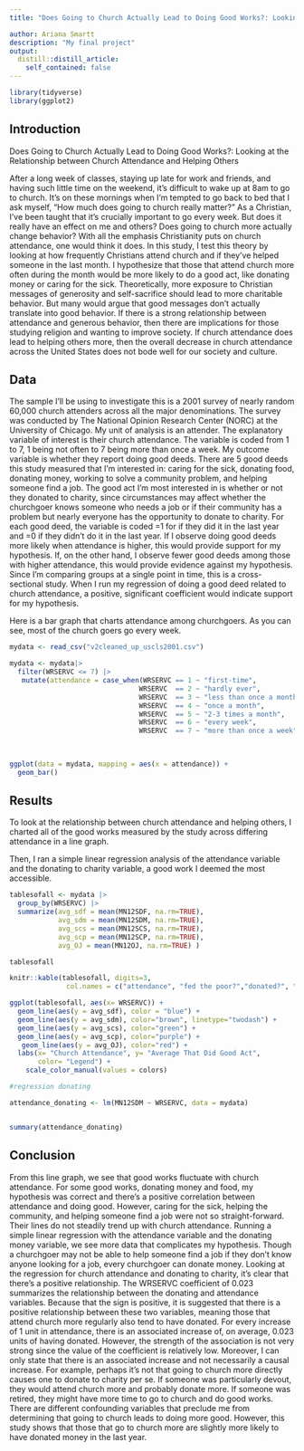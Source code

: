 ```yaml
---
title: "Does Going to Church Actually Lead to Doing Good Works?: Looking at the Relationship between Church Attendance and Helping Others"

author: Ariana Smartt
description: "My final project"
output:
  distill::distill_article:
    self_contained: false
---
```

```r
library(tidyverse)
library(ggplot2)
```


## Introduction

Does Going to Church Actually Lead to Doing Good Works?: Looking at the Relationship between Church Attendance and Helping Others

After a long week of classes, staying up late for work and friends, and having such little time on the weekend, it’s difficult to wake up at 8am to go to church. It’s on these mornings when I’m tempted to go back to bed that I ask myself, “How much does going to church really matter?” As a Christian, I’ve been taught that it’s crucially important to go every week. But does it really have an effect on me and others? Does going to church more actually change behavior? With all the emphasis Christianity puts on church attendance, one would think it does. In this study, I test this theory by looking at how frequently Christians attend church and if they’ve helped someone in the last month. I hypothesize that those that attend church more often during the month would be more likely to do a good act, like donating money or caring for the sick. Theoretically, more exposure to Christian messages of generosity and self-sacrifice should lead to more charitable behavior. But many would argue that good messages don’t actually translate into good behavior. If there is a strong relationship between attendance and generous behavior, then there are implications for those studying religion and wanting to improve society. If church attendance does lead to helping others more, then the overall decrease in church attendance across the United States does not bode well for our society and culture.


## Data

The sample I’ll be using to investigate this is a 2001 survey of nearly random 60,000 church attenders across all the major denominations. The survey was conducted by The National Opinion Research Center (NORC) at the University of Chicago. My unit of analysis is an attender. The explanatory variable of interest is their church attendance. The variable is coded from 1 to 7, 1 being not often to 7 being more than once a week. My outcome variable is whether they report doing good deeds. There are 5 good deeds this study measured that I’m interested in:  caring for the sick, donating food, donating money, working to solve a community problem, and helping someone find a job. The good act I’m most interested in is whether or not they donated to charity, since circumstances may affect whether the churchgoer knows someone who needs a job or if their community has a problem but nearly everyone has the opportunity to donate to charity. For each good deed, the variable is coded =1 for if they did it in the last year and =0 if they didn’t do it in the last year. If I observe doing good deeds more likely when attendance is higher, this would provide support for my hypothesis. If, on the other hand, I observe fewer good deeds among those with higher attendance, this would provide evidence against my hypothesis. Since I’m comparing groups at a single point in time, this is a cross-sectional study. When I run my regression of doing a good deed related to church attendance, a positive, significant coefficient would indicate support for my hypothesis. 

Here is a bar graph that charts attendance among churchgoers. As you can see, most of the church goers go every week. 




```r

mydata <- read_csv("v2cleaned_up_uscls2001.csv")

mydata <- mydata|>
  filter(WRSERVC <= 7) |>
   mutate(attendance = case_when(WRSERVC == 1 ~ "first-time",
                                WRSERVC  == 2 ~ "hardly ever",
                                WRSERVC  == 3 ~ "less than once a month",
                                WRSERVC  == 4 ~ "once a month",
                                WRSERVC  == 5 ~ "2-3 times a month",
                                WRSERVC  == 6 ~ "every week",
                                WRSERVC  == 7 ~ "more than once a week"))
          
          

ggplot(data = mydata, mapping = aes(x = attendance)) +
  geom_bar()


```

## Results

To look at the relationship between church attendance and helping others, I charted all of the good works measured by the study across differing attendance in a line graph.

Then, I ran a simple linear regression analysis of the attendance variable and the donating to charity variable, a good work I deemed the most accessible.



```r

tablesofall <- mydata |>
  group_by(WRSERVC) |>
  summarize(avg_sdf = mean(MN12SDF, na.rm=TRUE),
            avg_sdm = mean(MN12SDM, na.rm=TRUE),
            avg_scs = mean(MN12SCS, na.rm=TRUE),
            avg_scp = mean(MN12SCP, na.rm=TRUE),
            avg_OJ = mean(MN12OJ, na.rm=TRUE) ) 

tablesofall

knitr::kable(tablesofall, digits=3,
              col.names = c("attendance", "fed the poor?","donated?", "cared for sick?", "community", "job?"))


```

```r


ggplot(tablesofall, aes(x= WRSERVC)) + 
  geom_line(aes(y = avg_sdf), color = "blue") + 
  geom_line(aes(y = avg_sdm), color="brown", linetype="twodash") +
  geom_line(aes(y = avg_scs), color="green") +
  geom_line(aes(y = avg_scp), color="purple") +
   geom_line(aes(y = avg_OJ), color="red") +
  labs(x= "Church Attendance", y= "Average That Did Good Act",
       color= "Legend") +
    scale_color_manual(values = colors)

```
       
       
```r
#regression donating

attendance_donating <- lm(MN12SDM ~ WRSERVC, data = mydata)


summary(attendance_donating)
```


## Conclusion 

From this line graph, we see that good works fluctuate with church attendance. For some good works, donating money and food, my hypothesis was correct and there's a positive correlation between attendance and doing good. However, caring for the sick, helping the community, and helping someone find a job were not so straight-forward. Their lines do not steadily trend up with church attendance. Running a simple linear regression with the attendance variable and the donating money variable, we see more data that complicates my hypothesis. Though a churchgoer may not be able to help someone find a job if they don’t know anyone looking for a job, every churchgoer can donate money. Looking at the regression for church attendance and donating to charity, it’s clear that there’s a positive relationship. The WRSERVC coefficient of 0.023 summarizes the relationship between the donating and attendance variables. Because that the sign is positive, it is suggested that there is a positive relationship between these two variables, meaning those that attend church more regularly also tend to have donated. For every increase of 1 unit in attendance, there is an associated increase of, on average, 0.023 units of having donated. However, the strength of the association is not very strong since the value of the coefficient is relatively low. Moreover, I can only state that there is an associated increase and not necessarily a causal increase. For example, perhaps it’s not that going to church more directly causes one to donate to charity per se. If someone was particularly devout, they would attend church more and probably donate more. If someone was retired, they might have more time to go to church and do good works. There are different confounding variables that preclude me from determining that going to church leads to doing more good. However, this study shows that those that go to church more are slightly more likely to have donated money in the last year. 





